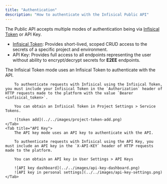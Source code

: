 ```yaml
---
title: "Authentication"
description: "How to authenticate with the Infisical Public API"
---
```


The Public API accepts multiple modes of authentication being via [Infisical Token](/documentation/platform/token) or API Key.

- [Infisical Token](/documentation/platform/token): Provides short-lived, scoped CRUD access to the secrets of a specific project and environment.
- API Key: Provides full access to all endpoints representing the user without ability to encrypt/decrypt secrets for **E2EE** endpoints.

<Tabs>
    <Tab title="Infisical Token">
        The Infisical Token mode uses an Infisical Token to authenticate with the API.

        To authenticate requests with Infisical using the Infisical Token, you must include your Infisical Token in the `Authorization` header of HTTP requests made to the platform with the value `Bearer <infisical_token>`.

        You can obtain an Infisical Token in Project Settings > Service Tokens.

        ![token add](../../images/project-token-add.png)
    </Tab>
    <Tab title="API Key">
        The API key mode uses an API key to authenticate with the API.

        To authenticate requests with Infisical using the API Key, you must include an API key in the `X-API-KEY` header of HTTP requests made to the platform. 

        You can obtain an API key in User Settings > API Keys

        ![API key dashboard](../../images/api-key-dashboard.png)
        ![API key in personal settings](../../images/api-key-settings.png)
    </Tab>
</Tabs>
